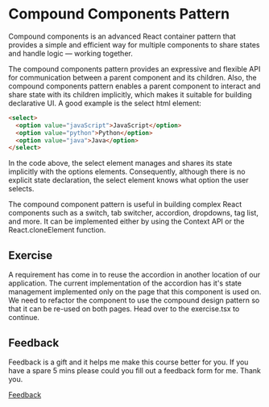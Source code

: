 
<Meta title="Lessons/🥈 Sliver/Compound Components Pattern/01-Lesson" />

# Compound Components Pattern

Compound components is an advanced React container pattern that provides a simple and efficient way for multiple components to share states and handle logic — working together.

The compound components pattern provides an expressive and flexible API for communication between a parent component and its children. Also, the compound components pattern enables a parent component to interact and share state with its children implicitly, which makes it suitable for building declarative UI. A good example is the select html element:

```html
<select>
  <option value="javaScript">JavaScript</option>
  <option value="python">Python</option>
  <option value="java">Java</option>
</select>
```

In the code above, the select element manages and shares its state implicitly with the options elements. Consequently, although there is no explicit state declaration, the select element knows what option the user selects.

The compound component pattern is useful in building complex React components such as a switch, tab switcher, accordion, dropdowns, tag list, and more. It can be implemented either by using the Context API or the React.cloneElement function.

## Exercise

A requirement has come in to reuse the accordion in another location of our application. The current implementation of the accordion has it's state management implemented only on the page that this component is used on. We need to refactor the component to use the compound design pattern so that it can be re-used on both pages. Head over to the exercise.tsx to continue.

## Feedback

Feedback is a gift and it helps me make this course better for you. If you have a spare 5 mins please could you fill out a feedback form for me. Thank you.

[Feedback](https://github.com/code-mattclaffey/react-design-patterns/issues/new)
